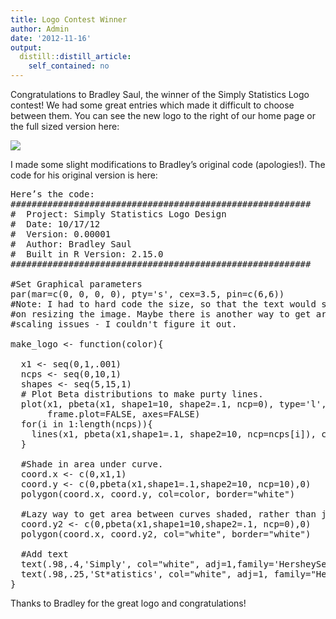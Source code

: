 ```yaml
---
title: Logo Contest Winner
author: Admin
date: '2012-11-16'
output:
  distill::distill_article:
    self_contained: no
---
```


Congratulations to Bradley Saul, the winner of the Simply Statistics Logo contest! We had some great entries which made it difficult to choose between them. You can see the new logo to the right of our home page or the full sized version here:

![](http://media.tumblr.com/tumblr_mdl39pL5ua1r08wvg.png)

I made some slight modifications to Bradley&#8217;s original code (apologies!). The code for his original version is here:

<pre>Here’s the code:
#########################################################
#  Project: Simply Statistics Logo Design
#  Date: 10/17/12
#  Version: 0.00001
#  Author: Bradley Saul
#  Built in R Version: 2.15.0
#########################################################

#Set Graphical parameters
par(mar=c(0, 0, 0, 0), pty='s', cex=3.5, pin=c(6,6))
#Note: I had to hard code the size, so that the text would scale
#on resizing the image. Maybe there is another way to get around font
#scaling issues - I couldn't figure it out.

make_logo &lt;- function(color){
  
  x1 &lt;- seq(0,1,.001)
  ncps &lt;- seq(0,10,1)
  shapes &lt;- seq(5,15,1)
  # Plot Beta distributions to make purty lines.
  plot(x1, pbeta(x1, shape1=10, shape2=.1, ncp=0), type='l', xlab='', ylab='', 
       frame.plot=FALSE, axes=FALSE)
  for(i in 1:length(ncps)){
    lines(x1, pbeta(x1,shape1=.1, shape2=10, ncp=ncps[i]), col=color)
  }

  #Shade in area under curve.
  coord.x &lt;- c(0,x1,1)
  coord.y &lt;- c(0,pbeta(x1,shape1=.1,shape2=10, ncp=10),0)
  polygon(coord.x, coord.y, col=color, border="white")

  #Lazy way to get area between curves shaded, rather than just area under curve.
  coord.y2 &lt;- c(0,pbeta(x1,shape1=10,shape2=.1, ncp=0),0)
  polygon(coord.x, coord.y2, col="white", border="white")

  #Add text
  text(.98,.4,'Simply', col="white", adj=1,family='HersheySerif')
  text(.98,.25,'St*atistics', col="white", adj=1, family="HersheySerif")
}
</pre>

Thanks to Bradley for the great logo and congratulations!
